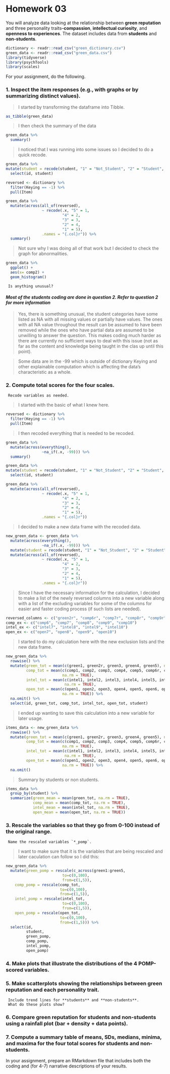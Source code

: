 # Homework 03

You will analyze data looking at the relationship between **green reputation** and three personality traits--**compassion**, **intellectual curiosity**, and **openness to experiences**.
The dataset includes data from **students** and **non-students**.

```r
dictionary <- readr::read_csv("green_dictionary.csv")
green_data <- readr::read_csv("green_data.csv")
library(tidyverse)
library(psychTools)
library(scales)
```

For your assignment, do the following.

### 1. Inspect the item responses (e.g., with graphs or by summarizing distinct values). 
  
  > I started by transforming the dataframe into Tibble.

```r
as_tibble(green_data)
```


  > I then check the summary of the data 
  
```r
green_data %>% 
  summary()
```

  > I noticed that I was running into some issues so I decided to do a quick recode.
  
```r
green_data %>% 
mutate(student = recode(student, "1" = "Not_Student", "2" = "Student", .missing = "No_Response", .default = "Unknown")) %>% 
  select(id, student)
```

```r
reversed <- dictionary %>% 
  filter(Keying == -1) %>% 
  pull(Item)
``` 

```r
green_data %>% 
  mutate(across(all_of(reversed),
                ~ recode(.x, "5" = 1,
                         "4" = 2,
                         "3" = 3,
                         "2" = 4,
                         "1" = 5),
                .names = "{.col}r")) %>% 
  summary()
```

  > Not sure why I was doing all of that work but I decided to check the graph for abnormalities. 
  
```r
green_data %>% 
  ggplot() +
  aes(x= comp2) +
  geom_histogram()
```

     Is anything unusual?

#### _Most of the students coding are done in question 2. Refer to question 2 for more information_

> Yes, there is something unusual, the student categories have some listed as NA with all missing values or partially have values. The ones with all NA value throughout the result can be assumed to have been removed while the ones who have partial data are assumed to be unwilling to answer the question. This makes coding much harder as there are currently no sufficient ways to deal with this issue (not as far as the content and knowledge being taught in the clas up until this point).


> Some data are in the -99 which is outside of dictionary Keying and other explainable computation which is affecting the data's characteristic as a whole.

### 2. Compute total scores for the four scales. 
     Recode variables as needed.

 > I started with the basic of what I knew here.
 
```r
reversed <- dictionary %>% 
  filter(Keying == -1) %>% 
  pull(Item)
``` 

 > I then recoded everything that is needed to be recoded.
  
```r
green_data %>% 
  mutate(across(everything(),
                ~na_if(.x, -99))) %>% 
  summary()
```

```r
green_data %>% 
mutate(student = recode(student, "1" = "Not_Student", "2" = "Student", .missing = "No_Response", .default = "Unknown")) %>% 
  select(id, student)
```

```r
green_data %>% 
  mutate(across(all_of(reversed),
                ~ recode(.x, "5" = 1,
                         "4" = 2,
                         "3" = 3,
                         "2" = 4,
                         "1" = 5),
                .names = "{.col}r"))
```

  > I decided to make a new data frame with the recoded data.
  
```r
new_green_data <- green_data %>% 
  mutate(across(everything(),
                ~na_if(.x, -99))) %>%
  mutate(student = recode(student, "1" = "Not_Student", "2" = "Student", .missing = "No_Response", .default = "Unknown")) %>%
  mutate(across(all_of(reversed),
                ~ recode(.x, "5" = 1,
                         "4" = 2,
                         "3" = 3,
                         "2" = 4,
                         "1" = 5),
                .names = "{.col}r"))
```


  > Since I have the necessary information for the calculation, I decided to make a list of the newly reversed columns into a new variable along with a list of the excluding variables for some of the columns for easier and faster coding process (if such lists are needed).
  
```r
reversed_columns <- c("green2r", "comp6r", "comp7r", "comp8r", "comp9r", "comp10r", "intel7r", "intel8r", "intel9r", "intel10r", "open7r", "open8r", "open9r", "open10r")
comp_ex <- c("comp6", "comp7", "comp8", "comp9", "comp10")
intel_ex <- c("intel7", "intel8", "intel9", "intel10")
open_ex <- c("open7", "open8", "open9", "open10")
```     

  > I started to do my calculation here with the new exclusion lists and the new data frame.
  
```r
new_green_data %>% 
  rowwise() %>% 
  mutate(green_tot = mean(c(green1, green2r, green3, green4, green5), na.rm = TRUE),
         comp_tot = mean(c(comp1, comp2, comp3, comp4, comp5, comp6r, comp7r, comp8r, comp9r, comp10r), 
                         na.rm = TRUE),
         intel_tot = mean(c(intel1, intel2, intel3, intel4, intel5, intel6, intel7r, intel8r, intel9r, intel10r),
                          na.rm = TRUE),
         open_tot = mean(c(open1, open2, open3, open4, open5, open6, open7r, open8r, open9r, open10r), 
                         na.rm = TRUE)) %>% 
  na.omit() %>% 
  select(id, green_tot, comp_tot, intel_tot, open_tot, student)
```

  > I ended up wanting to save this calculation into a new variable for later usage.

```r
items_data <- new_green_data %>% 
  rowwise() %>% 
  mutate(green_tot = mean(c(green1, green2r, green3, green4, green5), na.rm = TRUE),
         comp_tot = mean(c(comp1, comp2, comp3, comp4, comp5, comp6r, comp7r, comp8r, comp9r, comp10r), 
                         na.rm = TRUE),
         intel_tot = mean(c(intel1, intel2, intel3, intel4, intel5, intel6, intel7r, intel8r, intel9r, intel10r),
                          na.rm = TRUE),
         open_tot = mean(c(open1, open2, open3, open4, open5, open6, open7r, open8r, open9r, open10r), 
                         na.rm = TRUE)) %>% 
  na.omit()
```

  > Summary by students or non students.

```r
items_data %>% 
  group_by(student) %>% 
  summarize(green_mean = mean(green_tot, na.rm = TRUE),
            comp_mean = mean(comp_tot, na.rm = TRUE),
            intel_mean = mean(intel_tot, na.rm = TRUE),
            open_mean = mean(open_tot, na.rm = TRUE))
```

### 3. Rescale the variables so that they go from 0-100 instead of the original range.
     Name the rescaled variables `*_pomp`.

  > I want to make sure that it is the variables that are being rescaled and later caculation can follow so I did this: 
  
```r
new_green_data %>% 
  mutate(green_pomp = rescale(c_across(green1:green5, 
                         to=c(0,100), 
                         from=c(1,5)),
    comp_pomp = rescale(comp_tot, 
                        to=c(0,100), 
                        from=c(1,5)),
    intel_pomp = rescale(intel_tot, 
                         to=c(0,100), 
                         from=c(1,5)),
    open_pomp = rescale(open_tot, 
                        to=c(0,100), 
                        from=c(1,5))) %>%
  select(id, 
         student, 
         green_pomp, 
         comp_pomp, 
         intel_pomp, 
         open_pomp)
```

### 4. Make plots that illustrate the distributions of the 4 POMP-scored variables.


### 5. Make scatterplots showing the relationships between **green reputation** and each personality trait.
     Include trend lines for **students** and **non-students**.
     What do these plots show?
### 6. Compare **green reputation** for students and non-students using a **rainfall plot** (bar + density + data points).
### 7. Compute a summary table of means, SDs, medians, minima, and maxima for the four total scores for students and non-students.
  
In your assignment, prepare an RMarkdown file that includes both the coding and (for 4-7) narrative descriptions of your results.
